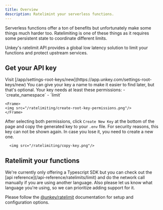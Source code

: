 ```yaml
---
title: Overview
description: Ratelimint your serverless functions.
---
```



Serverless functions offer a ton of benefits but unfortunately make some things much harder too.
Ratelimiting is one of these things as it requires some persistent state to coordinate different limits.

Unkey's ratelimit API provides a global low latency solution to limit your functions and protect
upstream services.


## Get your API key

<Steps>
  <Step title="Go to the dashboard">
    Visit [/app/settings-root-keys/new](https://app.unkey.com/settings-root-keys/new)
  </Step>
  <Step title="Enter a name">
    You can give your key a name to make it easier to find later, but that's optional.
  </Step>
  <Step title="Add permissions">
    Your key needs at least these permissions:
    - `create_namespace`
    - `limit`

    <Frame>
    <img src="/ratelimiting/create-root-key-permissions.png"/>
    </Frame>


  After selecting both permissions, click `Create New Key` at the bottom of the page and copy the generated key to your `.env` file.
  For security reasons, this key can not be shown again. In case you lose it, you need to create a new one.
  <Frame>

      <img src="/ratelimiting/copy-key.png"/>

  </Frame>
  </Step>

</Steps>

## Ratelimit your functions

<Info>
We're currently only offering a Typescript SDK but you can check out the [api reference](/api-reference/ratelimits/limit) and do the network call manually if you are using another language.
Also please let us know what language you're using, so we can prioritize adding support for it.
</Info>


Please follow the [@unkey/ratelimit](/libraries/ts/ratelimit) documentation for setup and configuration options.
